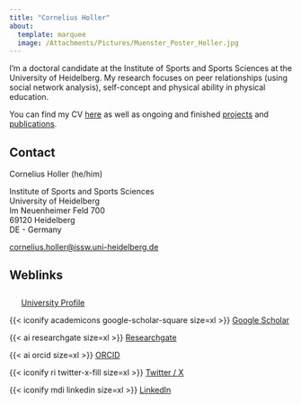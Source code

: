 ```yaml
---
title: "Cornelius Holler"
about:
  template: marquee
  image: /Attachments/Pictures/Muenster_Poster_Holler.jpg
---
```


I'm a doctoral candidate at the Institute of Sports and Sports Sciences at the University of Heidelberg. My research focuses on peer relationships (using social network analysis), self-concept and physical ability in physical education.

You can find my CV [here](CV.qmd) as well as ongoing and finished [projects](projects.qmd) and [publications](publications.qmd).

## Contact

Cornelius Holler (he/him)

Institute of Sports and Sports Sciences\
University of Heidelberg\
Im Neuenheimer Feld 700\
69120 Heidelberg\
DE - Germany

[cornelius.holler\@issw.uni-heidelberg.de](mailto:cornelius.holler@issw.uni-heidelberg.de)

## Weblinks

![](Attachments/Pictures/ISSW_logo.png){width="17" height="24"} [University Profile](https://www.issw.uni-heidelberg.de/personal/homepage/holler_c.html){target="_blank"}

{{< iconify academicons google-scholar-square size=xl >}} [Google Scholar](https://scholar.google.com/citations?hl=de&user=QUCCKq0AAAAJ){target="_blank"}

{{< ai researchgate size=xl >}} [Researchgate](https://www.researchgate.net/profile/Cornelius_Holler){target="_blank"}

{{< ai orcid size=xl >}} [ORCID](https://orcid.org/0009-0008-6599-8971){target="_blank"}

{{< iconify ri twitter-x-fill size=xl >}} [Twitter / X](https://twitter.com/CorneliusHoller){target="_blank"}

{{< iconify mdi linkedin size=xl >}} [LinkedIn](https://www.linkedin.com/in/cornelius-holler/){target="_blank"}
